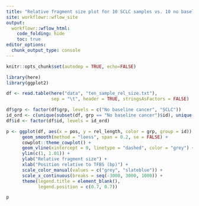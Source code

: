 ```yaml
---
title: "Relative fragment size plot for 10 SCLC samples vs. 10 no baseline cancer samples"
site: workflowr::wflow_site
output:
  workflowr::wflow_html:
    code_folding: hide
    toc: true
editor_options:
  chunk_output_type: console
---
```



```r
knitr::opts_chunk$set(autodep = TRUE, echo=FALSE)
```


```r
library(here)
library(ggplot2)
```


```r
df <- read.table(here("data", "ten_sample_rel_size.txt"),
                 sep = "\t", header = TRUE, stringsAsFactors = FALSE)

df$grp <- factor(df$grp, levels = c("No baseline cancer", "SCLC"))
id_ord <- c(unique(subset(df, grp == "No baseline cancer")$id), unique(subset(df, grp == "SCLC")$id))
df$id <- factor(df$id, levels = id_ord)

p <- ggplot(df, aes(x = pos, y = rel_length, color = grp, group = id)) +
      geom_smooth(method = "loess", span = 0.2, se = FALSE) +
      cowplot::theme_cowplot() +
      geom_vline(xintercept = 0, linetype = "dashed", color = "grey") +
      ylim(c(1, 1.01)) +
      ylab("Relative fragment size") +
      xlab("Position relative to TFBS (bp)") +
      scale_color_manual(values = c("grey", "slateblue")) +
      scale_x_continuous(breaks = seq(-3000, 3000, 1000)) +
      theme(legend.title = element_blank(),
            legend.position = c(0.7, 0.7))

p
```



